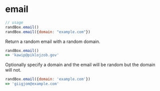 # email

```js
// usage
randBox.email()
randBox.email({domain: "example.com"})
```

Return a random email with a random domain.

```js
randBox.email()
=> 'kawip@piklojzob.gov'
```

Optionally specify a domain and the email will be random but the domain will not.

```js
randBox.email({domain: 'example.com'})
=> 'giigjom@example.com'
```
